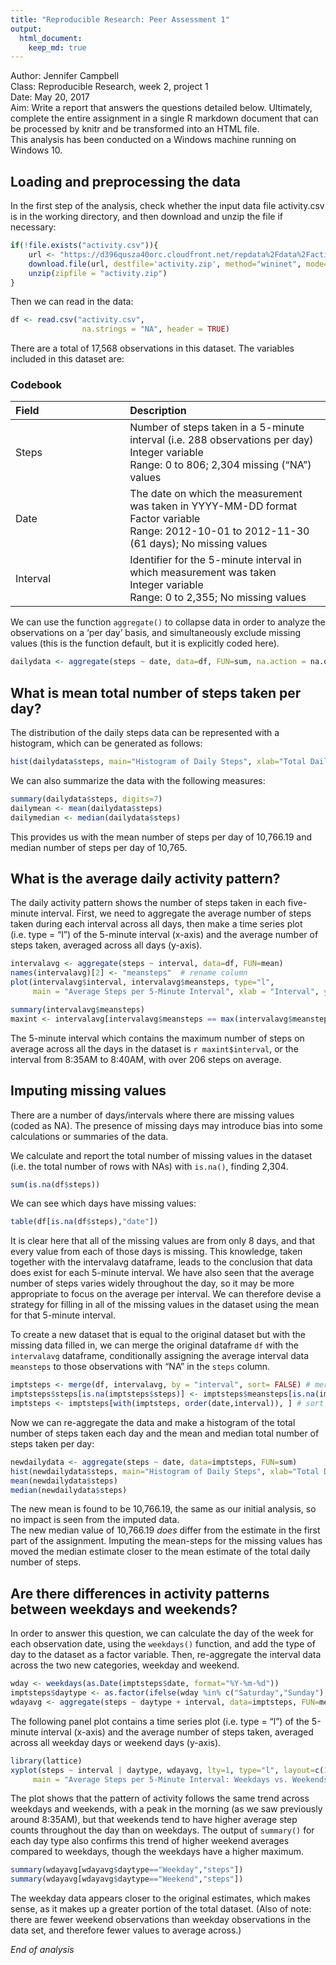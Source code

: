 ```yaml
---
title: "Reproducible Research: Peer Assessment 1"
output: 
  html_document:
    keep_md: true
---
```


Author: Jennifer Campbell  
Class: Reproducible Research, week 2, project 1  
Date: May 20, 2017  
Aim: Write a report that answers the questions detailed below. Ultimately, complete the entire assignment in a single R markdown document that can be processed by knitr and be transformed into an HTML file.  
This analysis has been conducted on a Windows machine running on Windows 10.  

## Loading and preprocessing the data
In the first step of the analysis, check whether the input data file activity.csv is in the working directory, and then download and unzip the file if necessary:

``` r
if(!file.exists("activity.csv")){
    url <- "https://d396qusza40orc.cloudfront.net/repdata%2Fdata%2Factivity.zip"
    download.file(url, destfile='activity.zip', method="wininet", mode="wb")
    unzip(zipfile = "activity.zip")
}
```

Then we can read in the data:  
```r
df <- read.csv("activity.csv", 
                na.strings = "NA", header = TRUE)
```                

There are a total of 17,568 observations in this dataset. 
The variables included in this dataset are:

### Codebook  
| Field | Description|
|:------|:-----------|
|Steps | Number of steps taken in a 5-minute interval (i.e. 288 observations per day) <br> Integer variable <br> Range: 0 to 806; 2,304 missing ("NA") values|
|Date | The date on which the measurement was taken in YYYY-MM-DD format <br> Factor variable <br> Range: 2012-10-01 to 2012-11-30 (61 days); No missing values|
|Interval | Identifier for the 5-minute interval in which measurement was taken <br> Integer  variable <br> Range: 0 to 2,355; No missing values|

We can use the function `aggregate()` to collapse data in order to analyze the observations on a 'per day' basis, and simultaneously exclude missing values (this is the function default, but it is explicitly coded here).

```r
dailydata <- aggregate(steps ~ date, data=df, FUN=sum, na.action = na.omit)
```


## What is mean total number of steps taken per day?
  
The distribution of the daily steps data can be represented with a histogram, which can be generated as follows:

```r
hist(dailydata$steps, main="Histogram of Daily Steps", xlab="Total Daily Steps", breaks=10)
```

We can also summarize the data with the following measures:

```r
summary(dailydata$steps, digits=7)
dailymean <- mean(dailydata$steps)
dailymedian <- median(dailydata$steps)
```
 
This provides us with the mean number of steps per day of 10,766.19 and median number of steps per day of 10,765.  


## What is the average daily activity pattern?
 
The daily activity pattern shows the number of steps taken in each five-minute interval.  First, we need to aggregate the average number of steps taken during each interval across all days, then make a time series plot (i.e. type = "l") of the 5-minute interval (x-axis) and the average number of steps taken, averaged across all days (y-axis).  

```r
intervalavg <- aggregate(steps ~ interval, data=df, FUN=mean)
names(intervalavg)[2] <- "meansteps"  # rename column
plot(intervalavg$interval, intervalavg$meansteps, type="l",
     main = "Average Steps per 5-Minute Interval", xlab = "Interval", ylab = "Mean Steps")

summary(intervalavg$meansteps)
maxint <- intervalavg[intervalavg$meansteps == max(intervalavg$meansteps),] 
```

The 5-minute interval which contains the maximum number of steps on average across all the days in the dataset is `r maxint$interval`, or the interval from 8:35AM to 8:40AM, with over 206 steps on average. 


## Imputing missing values  

There are a number of days/intervals where there are missing values (coded as NA). The presence of missing days may introduce bias into some calculations or summaries of the data.

We calculate and report the total number of missing values in the dataset (i.e. the total number of rows with NAs) with `is.na()`, finding 2,304.

```r
sum(is.na(df$steps))
```

We can see which days have missing values:

```r
table(df[is.na(df$steps),"date"])
```

It is clear here that all of the missing values are from only 8 days, and that every value from each of those days is missing. This knowledge, taken together with the intervalavg dataframe, leads to the conclusion that data does exist for each 5-minute interval. We have also seen that the average number of steps varies widely throughout the day, so it may be more appropriate to focus on the average per interval. We can therefore devise a strategy for filling in all of the missing values in the dataset using the mean for that 5-minute interval.

To create a new dataset that is equal to the original dataset but with the missing data filled in, we can merge the original dataframe `df` with the `intervalavg` dataframe, conditionally assigning the average interval data `meansteps` to those observations with "NA" in the `steps` column.

```r
imptsteps <- merge(df, intervalavg, by = "interval", sort= FALSE) # merge
imptsteps$steps[is.na(imptsteps$steps)] <- imptsteps$meansteps[is.na(imptsteps$steps)] # replace
imptsteps <- imptsteps[with(imptsteps, order(date,interval)), ] # sort by date then interval
```

Now we can re-aggregate the data and make a histogram of the total number of steps taken each day and the mean and median total number of steps taken per day:  

```r
newdailydata <- aggregate(steps ~ date, data=imptsteps, FUN=sum)
hist(newdailydata$steps, main="Histogram of Daily Steps", xlab="Total Daily Steps", breaks=10)
mean(newdailydata$steps)
median(newdailydata$steps)
```

The new mean is found to be 10,766.19, the same as our initial analysis, so no impact is seen from the imputed data.  
The new median value of 10,766.19 *does* differ from the estimate in the first part of the assignment.  Imputing the mean-steps for the missing values has moved the median estimate closer to the mean estimate of the total daily number of steps. 
 
 
## Are there differences in activity patterns between weekdays and weekends?  

In order to answer this question, we can calculate the day of the week for each observation date, using the `weekdays()` function, and add the type of day to the dataset as a factor variable. Then, re-aggregate the interval data across the two new categories, weekday and weekend.

```r
wday <- weekdays(as.Date(imptsteps$date, format="%Y-%m-%d"))
imptsteps$daytype <- as.factor(ifelse(wday %in% c("Saturday","Sunday"),"Weekend","Weekday"))
wdayavg <- aggregate(steps ~ daytype + interval, data=imptsteps, FUN=mean)
```

The following panel plot contains a time series plot (i.e. type = "l") of the 5-minute interval (x-axis) and the average number of steps taken, averaged across all weekday days or weekend days (y-axis).

```r
library(lattice)
xyplot(steps ~ interval | daytype, wdayavg, lty=1, type="l", layout=c(1,2),
     main = "Average Steps per 5-Minute Interval: Weekdays vs. Weekends", xlab = "Interval", ylab = "Mean Steps")
```

The plot shows that the pattern of activity follows the same trend across weekdays and weekends, with a peak in the morning (as we saw previously around 8:35AM), but that weekends tend to have higher average step counts throughout the day than on weekdays. 
The output of `summary()` for each day type also confirms this trend of higher weekend averages compared to weekdays, though the weekdays have a higher maximum.  

```r
summary(wdayavg[wdayavg$daytype=="Weekday","steps"])
summary(wdayavg[wdayavg$daytype=="Weekend","steps"])
```

The weekday data appears closer to the original estimates, which makes sense, as it makes up a greater portion of the total dataset.
(Also of note: there are fewer weekend observations than weekday observations in the data set, and therefore fewer values to average across.)

*End of analysis*
